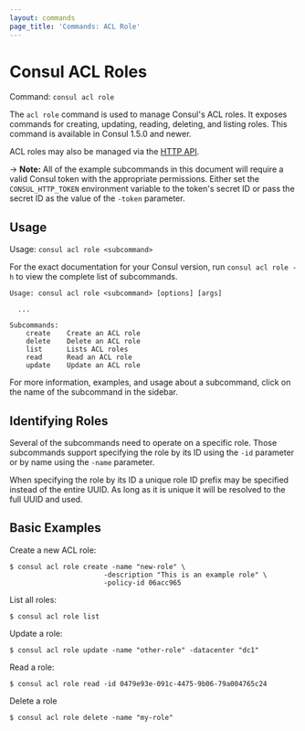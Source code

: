 ```yaml
---
layout: commands
page_title: 'Commands: ACL Role'
---
```



# Consul ACL Roles

Command: `consul acl role`

The `acl role` command is used to manage Consul's ACL roles.
It exposes commands for creating, updating, reading, deleting, and listing roles.
This command is available in Consul 1.5.0 and newer.

ACL roles may also be managed via the [HTTP API](/api/acl/roles).

-> **Note:** All of the example subcommands in this document will require a valid
Consul token with the appropriate permissions. Either set the
`CONSUL_HTTP_TOKEN` environment variable to the token's secret ID or pass the
secret ID as the value of the `-token` parameter.

## Usage

Usage: `consul acl role <subcommand>`

For the exact documentation for your Consul version, run `consul acl role -h` to view the complete list of subcommands.

```text
Usage: consul acl role <subcommand> [options] [args]

  ...

Subcommands:
    create    Create an ACL role
    delete    Delete an ACL role
    list      Lists ACL roles
    read      Read an ACL role
    update    Update an ACL role
```

For more information, examples, and usage about a subcommand, click on the name
of the subcommand in the sidebar.

## Identifying Roles

Several of the subcommands need to operate on a specific role. Those
subcommands support specifying the role by its ID using the `-id` parameter
or by name using the `-name` parameter.

When specifying the role by its ID a unique role ID prefix may be specified
instead of the entire UUID. As long as it is unique it will be resolved to the
full UUID and used.

## Basic Examples

Create a new ACL role:

```shell-session
$ consul acl role create -name "new-role" \
                       -description "This is an example role" \
                       -policy-id 06acc965
```

List all roles:

```shell-session
$ consul acl role list
```

Update a role:

```shell-session
$ consul acl role update -name "other-role" -datacenter "dc1"
```

Read a role:

```shell-session
$ consul acl role read -id 0479e93e-091c-4475-9b06-79a004765c24
```

Delete a role

```shell-session
$ consul acl role delete -name "my-role"
```
